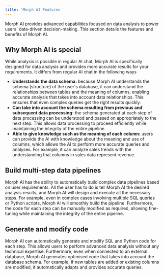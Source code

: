```yaml
---
title: 'Morph AI Features'
---
```


Morph AI provides advanced capabilities focused on data analysis to power users' data-driven decision-making. This section details the features and benefits of Morph AI.

## Why Morph AI is special

While analysis is possible in regular AI chat, Morph AI is specifically designed for data analysis and provides more accurate results for your requirements. It differs from regular AI chat in the following ways

- **Understands the data schema:** because Morph AI understands the schema (structure) of the user's database, it can understand the relationships between tables and the meaning of columns, enabling accurate analysis that takes into account data relationships. This ensures that even complex queries get the right results quickly.
- **Can take into account the schema resulting from previous and subsequent data processing:** the schema generated at each step of data processing can be understood and passed on appropriately to the next step. This allows data processing to proceed efficiently while maintaining the integrity of the entire pipeline.
- **Able to give knowledge such as the meaning of each column:** users can provide the AI with knowledge about the meaning and use of columns, which allows the AI to perform more accurate queries and analyses. For example, it can analyze sales trends with the understanding that columns in sales data represent revenue.

## Build multi-step data pipelines

Morph AI has the ability to automatically build complex data pipelines based on user requirements. All the user has to do is tell Morph AI the desired analysis results, and Morph AI will design and execute all the necessary steps. For example, even in complex cases involving multiple SQL queries or Python scripts, Morph AI will smoothly build the pipeline. Furthermore, the code for each step can be manually modified as required, allowing fine-tuning while maintaining the integrity of the entire pipeline.

## Generate and modify code

Morph AI can automatically generate and modify SQL and Python code for each step. This allows users to perform advanced data analysis without any technical expertise. Furthermore, even when connected to an external database, Morph AI generates optimised code that takes into account the database schema. For example, if new tables are added or existing columns are modified, it automatically adapts and provides accurate queries.
